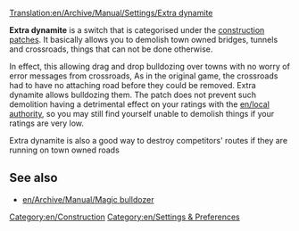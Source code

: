 [[Translation:en/Archive/Manual/Settings/Extra dynamite]]

'''Extra dynamite''' is a switch that is categorised under the [[en/Archive/Manual/Settings/Configuring patches/Construction|construction patches]]. It basically allows you to demolish town owned bridges, tunnels and crossroads, things that can not be done otherwise. 

In effect, this allowing drag and drop bulldozing over towns with no worry of error messages from crossroads, As in the original game, the crossroads had to have no attaching road before they could be removed. Extra dynamite allows bulldozing them.  The patch does not prevent such demolition having a detrimental effect on your ratings with the [[en/local authority]], so you may still find yourself unable to demolish things if your ratings are very low.

Extra dynamite is also a good way to destroy competitors' routes if they are running on town owned roads

==See also==
* [[en/Archive/Manual/Magic bulldozer]]

[[Category:en/Construction]]
[[Category:en/Settings & Preferences]]